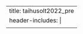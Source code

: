 ---
title: taihusolt2022_pre
header-includes: |
  <meta http-equiv="Refresh" content="0; URL=https://doi.org/10.31235/osf.io/y5fdv">
---